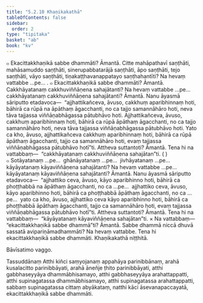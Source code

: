 ```yaml
---
title: "5.2.10 Khaṇikakathā"
tableOfContents: false
sidebar:
  order: 2
type: "tipitaka"
basket: "ab"
book: "kv"
---
```



<DynamicBreadcrumb />

<Division number="906" book="kv" bookNo="32" page="448">

<Paragraph number="2768" book="kv">
๐ Ekacittakkhaṇikā sabbe dhammāti? Āmantā. Citte mahāpathavī saṇṭhāti, mahāsamuddo saṇṭhāti, sinerupabbatarājā saṇṭhāti, āpo saṇṭhāti, tejo saṇṭhāti, vāyo saṇṭhāti, tiṇakaṭṭhavanappatayo saṇṭhahantīti? Na hevaṃ vattabbe …pe… .
</Paragraph>

<Paragraph number="2769" book="kv">
๐ Ekacittakkhaṇikā sabbe dhammāti? Āmantā. Cakkhāyatanaṃ cakkhuviññāṇena sahajātanti? Na hevaṃ vattabbe …pe…  cakkhāyatanaṃ cakkhuviññāṇena sahajātanti? Āmantā. Nanu āyasmā sāriputto etadavoca—  “ajjhattikañceva, āvuso, cakkhuṃ aparibhinnaṃ hoti, bāhirā ca rūpā na āpāthaṃ āgacchanti, no ca tajjo samannāhāro hoti, neva tāva tajjassa viññāṇabhāgassa pātubhāvo hoti. Ajjhattikañceva, āvuso, cakkhuṃ aparibhinnaṃ hoti, bāhirā ca rūpā āpāthaṃ āgacchanti, no ca tajjo samannāhāro hoti, neva tāva tajjassa viññāṇabhāgassa pātubhāvo hoti. Yato ca kho, āvuso, ajjhattikañceva cakkhuṃ aparibhinnaṃ hoti, bāhirā ca rūpā āpāthaṃ āgacchanti, tajjo ca samannāhāro hoti, evaṃ tajjassa viññāṇabhāgassa pātubhāvo hotī”ti. Attheva suttantoti? Āmantā. Tena hi na vattabbaṃ—  “cakkhāyatanaṃ cakkhuviññāṇena sahajātan”ti. ( )
</Paragraph>

<Paragraph number="2770" book="kv">
๐ Sotāyatanaṃ …pe…  ghānāyatanaṃ …pe…  jivhāyatanaṃ …pe…  kāyāyatanaṃ kāyaviññāṇena sahajātanti? Na hevaṃ vattabbe …pe…  kāyāyatanaṃ kāyaviññāṇena sahajātanti? Āmantā. Nanu āyasmā sāriputto etadavoca—  “ajjhattiko ceva, āvuso, kāyo aparibhinno hoti, bāhirā ca phoṭṭhabbā na āpāthaṃ āgacchanti, no ca …pe…  ajjhattiko ceva, āvuso, kāyo aparibhinno hoti, bāhirā ca phoṭṭhabbā āpāthaṃ āgacchanti, no ca …pe…  yato ca kho, āvuso, ajjhattiko ceva kāyo aparibhinno hoti, bāhirā ca phoṭṭhabbā āpāthaṃ āgacchanti, tajjo ca samannāhāro hoti, evaṃ tajjassa viññāṇabhāgassa pātubhāvo hotī”ti. Attheva suttantoti? Āmantā. Tena hi na vattabbaṃ—  “kāyāyatanaṃ kāyaviññāṇena sahajātan”ti.
</Paragraph>

</Division>
<Division number="907" book="kv" bookNo="32" page="449">

<Paragraph number="2771" book="kv">
× Na vattabbaṃ—  “ekacittakkhaṇikā sabbe dhammā”ti? Āmantā. Sabbe dhammā niccā dhuvā sassatā avipariṇāmadhammāti? Na hevaṃ vattabbe. Tena hi ekacittakkhaṇikā sabbe dhammāti.

</Paragraph>
</Division>

<Paragraph number="2772" type="center" book="kv">
Khaṇikakathā niṭṭhitā.

  
Bāvīsatimo vaggo.



</Paragraph>

<Paragraph number="2773" type="center" book="kv">
Tassuddānaṃ


</Paragraph>

<Paragraph number="2774" book="kv">
Atthi kiñci saṃyojanaṃ appahāya parinibbānaṃ, arahā kusalacitto parinibbāyati, arahā āneñje ṭhito parinibbāyati, atthi gabbhaseyyāya dhammābhisamayo, atthi gabbhaseyyāya arahattappatti, atthi supinagatassa dhammābhisamayo, atthi supinagatassa arahattappatti, sabbaṃ supinagatassa cittaṃ abyākataṃ, natthi kāci āsevanapaccayatā, ekacittakkhaṇikā sabbe dhammāti.
</Paragraph>